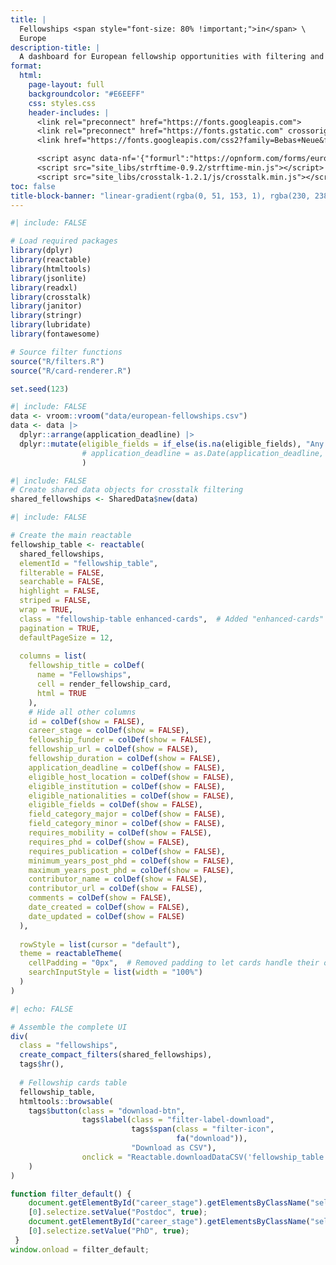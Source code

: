 ```yaml
---
title: |
  Fellowships <span style="font-size: 80% !important;">in</span> \
  Europe
description-title: |
  A dashboard for European fellowship opportunities with filtering and search capabilities.
format: 
  html:
    page-layout: full
    backgroundcolor: "#E6EEFF"
    css: styles.css
    header-includes: |
      <link rel="preconnect" href="https://fonts.googleapis.com">
      <link rel="preconnect" href="https://fonts.gstatic.com" crossorigin>
      <link href="https://fonts.googleapis.com/css2?family=Bebas+Neue&family=Montserrat:ital,wght@0,100..900;1,100..900&display=swap" rel="stylesheet">

      <script async data-nf='{"formurl":"https://opnform.com/forms/european-fellowships-gqocnm","emoji":"📝","position":"right","bgcolor":"#3B82F6","width":800}' src='https://opnform.com/widgets/embed-min.js'></script>
      <script src="site_libs/strftime-0.9.2/strftime-min.js"></script>
      <script src="site_libs/crosstalk-1.2.1/js/crosstalk.min.js"></script>
toc: false
title-block-banner: "linear-gradient(rgba(0, 51, 153, 1), rgba(230, 238, 255, 0.3)), url('assets/eu.jpg')"
---
```


```r
#| include: FALSE

# Load required packages
library(dplyr)
library(reactable)
library(htmltools)
library(jsonlite)
library(readxl)
library(crosstalk)
library(janitor)
library(stringr)
library(lubridate)
library(fontawesome)

# Source filter functions
source("R/filters.R")
source("R/card-renderer.R")

set.seed(123)
```

```r
#| include: FALSE
data <- vroom::vroom("data/european-fellowships.csv")
data <- data |>   
  dplyr::arrange(application_deadline) |> 
  dplyr::mutate(eligible_fields = if_else(is.na(eligible_fields), "Any field", eligible_fields)
                # application_deadline = as.Date(application_deadline, tz = "UTC")
                )
```

```r
#| include: FALSE
# Create shared data objects for crosstalk filtering
shared_fellowships <- SharedData$new(data)
```

```r
#| include: FALSE

# Create the main reactable
fellowship_table <- reactable(
  shared_fellowships,
  elementId = "fellowship_table",
  filterable = FALSE,
  searchable = FALSE,
  highlight = FALSE,
  striped = FALSE,
  wrap = TRUE,
  class = "fellowship-table enhanced-cards",  # Added "enhanced-cards" class
  pagination = TRUE,
  defaultPageSize = 12,
  
  columns = list(
    fellowship_title = colDef(
      name = "Fellowships",
      cell = render_fellowship_card,
      html = TRUE
    ),
    # Hide all other columns
    id = colDef(show = FALSE),
    career_stage = colDef(show = FALSE),
    fellowship_funder = colDef(show = FALSE),
    fellowship_url = colDef(show = FALSE),
    fellowship_duration = colDef(show = FALSE),
    application_deadline = colDef(show = FALSE),
    eligible_host_location = colDef(show = FALSE),
    eligible_institution = colDef(show = FALSE),
    eligible_nationalities = colDef(show = FALSE),
    eligible_fields = colDef(show = FALSE),
    field_category_major = colDef(show = FALSE),
    field_category_minor = colDef(show = FALSE),
    requires_mobility = colDef(show = FALSE),
    requires_phd = colDef(show = FALSE),
    requires_publication = colDef(show = FALSE),
    minimum_years_post_phd = colDef(show = FALSE),
    maximum_years_post_phd = colDef(show = FALSE),
    contributor_name = colDef(show = FALSE),
    contributor_url = colDef(show = FALSE),
    comments = colDef(show = FALSE),
    date_created = colDef(show = FALSE),
    date_updated = colDef(show = FALSE)
  ),
  
  rowStyle = list(cursor = "default"),
  theme = reactableTheme(
    cellPadding = "0px",  # Removed padding to let cards handle their own spacing
    searchInputStyle = list(width = "100%")
  )
)
```

```r
#| echo: FALSE

# Assemble the complete UI
div(
  class = "fellowships",
  create_compact_filters(shared_fellowships),
  tags$hr(),
  
  # Fellowship cards table
  fellowship_table,
  htmltools::browsable(
    tags$button(class = "download-btn", 
                tags$label(class = "filter-label-download",
                           tags$span(class = "filter-icon", 
                                     fa("download")), 
                           "Download as CSV"), 
                onclick = "Reactable.downloadDataCSV('fellowship_table', 'european-fellowships.csv')")
    )
)
```

```js
function filter_default() {
    document.getElementById("career_stage").getElementsByClassName("selectized")
    [0].selectize.setValue("Postdoc", true);
    document.getElementById("career_stage").getElementsByClassName("selectized")
    [0].selectize.setValue("PhD", true);
 }
window.onload = filter_default;
```
